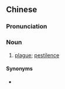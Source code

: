 ==Chinese==
{{zh-forms|s=疫疠}}

===Pronunciation===
{{zh-pron
|m=yìlì
|cat=n
}}

===Noun===
{{zh-noun}}

# [[plague]]; [[pestilence]]

====Synonyms====
* {{zh-l|瘟疫}}